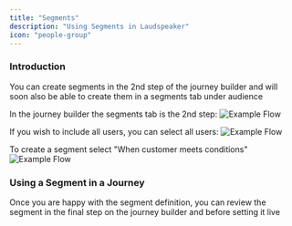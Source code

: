```yaml
---
title: "Segments"
description: "Using Segments in Laudspeaker"
icon: "people-group"
---
```

### Introduction

You can create segments in the 2nd step of the journey builder and will soon also be able to create them in a segments tab under audience

In the journey builder the segments tab is the 2nd step:
![Example Flow](/images/guides/product-manual/segments_crop.png)

If you wish to include all users, you can select all users:
![Example Flow](/images/guides/product-manual/all_customers.png)

To create a segment select "When customer meets conditions"
![Example Flow](/images/guides/product-manual/segment.png)

### Using a Segment in a Journey
Once you are happy with the segment definition, you can review the segment in the final step on the journey builder and before setting it live
